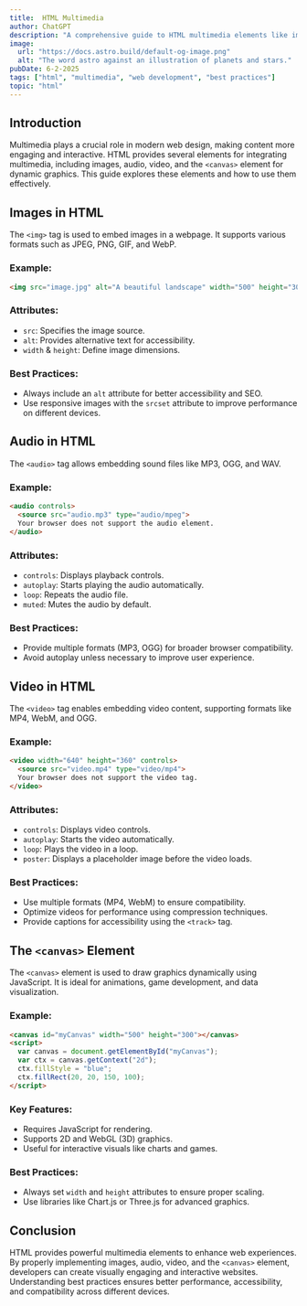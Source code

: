 ```yaml
---
title:  HTML Multimedia   
author: ChatGPT  
description: "A comprehensive guide to HTML multimedia elements like images, audio, video, and the <canvas> element."  
image:  
  url: "https://docs.astro.build/default-og-image.png"  
  alt: "The word astro against an illustration of planets and stars."  
pubDate: 6-2-2025  
tags: ["html", "multimedia", "web development", "best practices"]  
topic: "html"
---
```




## Introduction
Multimedia plays a crucial role in modern web design, making content more engaging and interactive. HTML provides several elements for integrating multimedia, including images, audio, video, and the `<canvas>` element for dynamic graphics. This guide explores these elements and how to use them effectively.

## Images in HTML
The `<img>` tag is used to embed images in a webpage. It supports various formats such as JPEG, PNG, GIF, and WebP.

### Example:
```html
<img src="image.jpg" alt="A beautiful landscape" width="500" height="300">
```
### Attributes:
- `src`: Specifies the image source.
- `alt`: Provides alternative text for accessibility.
- `width` & `height`: Define image dimensions.

### Best Practices:
- Always include an `alt` attribute for better accessibility and SEO.
- Use responsive images with the `srcset` attribute to improve performance on different devices.

## Audio in HTML
The `<audio>` tag allows embedding sound files like MP3, OGG, and WAV.

### Example:
```html
<audio controls>
  <source src="audio.mp3" type="audio/mpeg">
  Your browser does not support the audio element.
</audio>
```
### Attributes:
- `controls`: Displays playback controls.
- `autoplay`: Starts playing the audio automatically.
- `loop`: Repeats the audio file.
- `muted`: Mutes the audio by default.

### Best Practices:
- Provide multiple formats (MP3, OGG) for broader browser compatibility.
- Avoid autoplay unless necessary to improve user experience.

## Video in HTML
The `<video>` tag enables embedding video content, supporting formats like MP4, WebM, and OGG.

### Example:
```html
<video width="640" height="360" controls>
  <source src="video.mp4" type="video/mp4">
  Your browser does not support the video tag.
</video>
```
### Attributes:
- `controls`: Displays video controls.
- `autoplay`: Starts the video automatically.
- `loop`: Plays the video in a loop.
- `poster`: Displays a placeholder image before the video loads.

### Best Practices:
- Use multiple formats (MP4, WebM) to ensure compatibility.
- Optimize videos for performance using compression techniques.
- Provide captions for accessibility using the `<track>` tag.

## The `<canvas>` Element
The `<canvas>` element is used to draw graphics dynamically using JavaScript. It is ideal for animations, game development, and data visualization.

### Example:
```html
<canvas id="myCanvas" width="500" height="300"></canvas>
<script>
  var canvas = document.getElementById("myCanvas");
  var ctx = canvas.getContext("2d");
  ctx.fillStyle = "blue";
  ctx.fillRect(20, 20, 150, 100);
</script>
```
### Key Features:
- Requires JavaScript for rendering.
- Supports 2D and WebGL (3D) graphics.
- Useful for interactive visuals like charts and games.

### Best Practices:
- Always set `width` and `height` attributes to ensure proper scaling.
- Use libraries like Chart.js or Three.js for advanced graphics.

## Conclusion
HTML provides powerful multimedia elements to enhance web experiences. By properly implementing images, audio, video, and the `<canvas>` element, developers can create visually engaging and interactive websites. Understanding best practices ensures better performance, accessibility, and compatibility across different devices.


